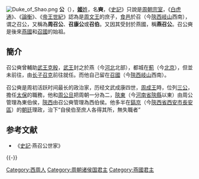 [[File:Duke_of_Shao.png|thumb]]
'''{{ruby-py|召|-{zh-cn:shào;zh-tw:ㄕㄠˋ ;zh-hk:siu6}-}}公{{ruby-py|奭|-{zh-cn:shì;zh-tw:ㄕˋ;zh-hk:sik1}-}}'''（{{bd|？||？|catIdx=J姬}}），[[姬姓|'''姬'''姓]]，名'''奭'''，《[[史記|史記]]》只說是[[周朝|周朝]][[宗室|宗室]]，《[[白虎通|白虎通]]》、《[[論衡|論衡]]》、《[[帝王世紀|帝王世紀]]》認為是[[周文王|周文王]]的庶子，[[食邑|食邑]]於召（今[[陕西省|陝西]][[岐山|岐山]]西南），谓之召公，又稱為'''周召公'''、'''召康公'''或'''召伯'''。又因其受封於燕國，稱'''燕召公'''。召公奭是後來[[燕國|燕國]]和[[召國|召國]]的始祖。

== 簡介 ==
召公奭曾輔助[[牧野之战|武王克殷]]，[[周武王|武王]]封之於燕（今[[河北省|河北]]北部），都城在[[薊國|薊]]（今[[北京市|北京]]），但並未前往，由[[長男|长子]][[燕侯克|召克]]前往就任。而他自己留在[[召國|召國]]（今[[陝西|陝西]][[岐山|岐山]]西南）。

召公奭是周初活跃时间最长的政治家，历经文武成康四世，[[周成王|周成王]]時，位列[[三公|三公]]，擔任[[太保|太保]]的職務，他和[[周公旦|周公旦]]把周朝一分為二，[[陝東|陝東]]（今[[河南省|河南省]][[陝縣|陝縣]]以東）由周公管理為東伯侯，[[陕西省|陝西]]由召公奭管理為西伯侯。他多半在[[鎬京|鎬京]]（今[[陝西省|陝西省]][[西安市|西安市]][[长安区_(西安市)|長安區]]）的[[朝廷|朝廷]]理政，治下“自侯伯至庶人各得其所，無失職者”

== 参考文献 ==
{{Reflist}}
* 《[[史記|史記]]·燕召公世家》

{{-}}
{{中国皇帝| |世系不明至[[召幽伯|召幽伯]]|[[召國|召國君主]]|前？年—前？年}}
{{燕国君主}}

[[Category:西周人|Category:西周人]]
[[Category:周朝诸侯国君主|Category:周朝诸侯国君主]]
[[Category:燕國君主|Category:燕國君主]]